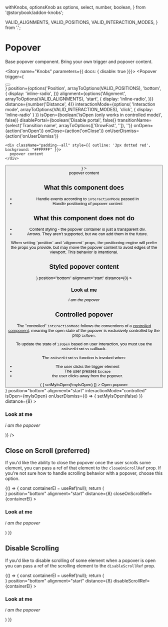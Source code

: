   withKnobs,
  optionsKnob as options,
  select,
  number,
  boolean,
} from '@storybook/addon-knobs';

  VALID_ALIGNMENTS,
  VALID_POSITIONS,
  VALID_INTERACTION_MODES,
} from '.';




<Meta title="Components/Popover" decorators={[withKnobs]} component={Popover} />

# Popover

<ImportPath component={Popover} />

Base popover component. Bring your own trigger and popover content.

<Story name="Knobs" parameters={{ docs: { disable: true }}}>
  <Popover
    trigger={<div className="margin--bottom"><Button label="Click Me" /></div>}
    position={options('Position', arrayToOptions(VALID_POSITIONS), 'bottom', {
      display: 'inline-radio',
    })}
    alignment={options('Alignment', arrayToOptions(VALID_ALIGNMENTS), 'start', {
      display: 'inline-radio',
    })}
    distance={number('Distance', 4)}
    interactionMode={options(
      'Interaction mode',
      arrayToOptions(VALID_INTERACTION_MODES),
      'click',
      { display: 'inline-radio' }
    )}
    isOpen={boolean('isOpen (only works in controlled mode)', false)}
    disablePortal={boolean('Disable portal', false)}
    transitionName={select('Transition name', arrayToOptions(['GrowFast', '']), '')}
    onOpen={action('onOpen')}
    onClose={action('onClose')}
    onUserDismiss={action('onUserDismiss')}
  >
    <div className="padding--all" style={{ outline: '3px dotted red', background: "#FFFFFF" }}>
      popover content
    </div>
  </Popover>
</Story>

<Preview isExpanded>
  <Popover
    position='right'
    alignment='start'
    distance={4}
    interactionMode='click'
    transitionName="GrowFast"
    trigger={<div className="margin--bottom"><Button label="Click Me" /></div>}
  >
    <div
      className="padding--all"
      style={{ outline: '3px dotted red', background: "#FFFFFF" }}
    >
      popover content
    </div>
  </Popover>
</Preview>


## What this component does

- Handle events according to `interactionMode` passed in
- Handle positioning of popover content

## What this component does **not** do

- Content styling - the popover container is just a transparent div.
- Arrows. They aren't supported, but we can add them in the future.

<Props of={Popover} />

<Info type="info">
  When setting `position` and `alignment` props, the positioning engine will prefer the props you
  provide, but may move the popover content to avoid edges of the viewport. This behavior is intentional.
</Info>

## Styled popover content

<Preview>
  <Story name="Styled popover content" height={100}>
    <Popover
      trigger={<Button theme="outlined" label="Open popover" />}
      position="bottom"
      alignment="start"
      distance={8}
    >
      <div className="bgColor--white rounded--all elevation--2 padding--all">
        <h3 className="type--head3">Look at me</h3>
        <p>
          <em>i am the popover</em>
        </p>
      </div>
    </Popover>
  </Story>
</Preview>

## Controlled popover

The "controlled" `interactionMode` follows the conventions of a [controlled
component](https://reactjs.org/docs/forms.html#controlled-components), meaning the open
state of the popover is exclusively controlled by the prop `isOpen`.

To update the state of `isOpen` based on user interaction, you must use the `onUserDismiss` callback.

The `onUserDismiss` function is invoked when:

- The user clicks the trigger element
- The user presses `Escape`
- the user clicks away from the popover.

<Preview>
  <Story name="Controlled popover" height={100}>
    <State
      initialValue={true}
      render={(myIsOpen, setMyIsOpen) => (
        <Popover
          trigger={
            <button
              onClick={() => { setMyIsOpen(!myIsOpen) }}
            >
              Open popover
            </button>
          }
          position="bottom"
          alignment="start"
          interactionMode="controlled"
          isOpen={myIsOpen}
          onUserDismiss={() => { setMyIsOpen(false) }}
          distance={8}
        >
          <div className="bgColor--white rounded--all elevation--2 padding--all">
            <h3 className="type--head3">Look at me</h3>
            <p>
              <em>i am the popover</em>
            </p>
          </div>
        </Popover>
      )}
    />
  </Story>
</Preview>

## Close on Scroll (preferred)

If you'd like the ability to close the popover once the user scrolls some element, you can pass a ref of that element to the `closeOnScrollRef` prop.
If you're not sure how to handle scrolling behavior with a popover, choose this option.

<Preview>
  <Story name="Close on Scroll">
    {() => {
      const containerEl = useRef(null);
      return (
        <div
          ref={containerEl}
          style={{ height: 200, border: "1px dashed red", overflow: "scroll" }}
        >
          <div style={{ height: 500, background: "yellow" }}>
            <Popover
              trigger={<Button theme="outlined" label="Open popover" />}
              position="bottom"
              alignment="start"
              distance={8}
              closeOnScrollRef={containerEl}
            >
              <div className="bgColor--white rounded--all elevation--2 padding--all">
                <h3 className="type--head3">Look at me</h3>
                <p>
                  <em>i am the popover</em>
                </p>
              </div>
            </Popover>
          </div>
        </div>
      )
    }}
  </Story>
</Preview>

## Disable Scrolling

If you'd like to disable scrolling of some element when a popover is open you can pass a ref of the scrolling element to the `disableScrollRef` prop.

<Preview>
  <Story name="Disable Scrolling">
    {() => {
      const containerEl = useRef(null);
      return (
        <div
          ref={containerEl}
          style={{ height: 200, border: "1px dashed red", overflow: 'scroll' }}
        >
          <div style={{ height: 500, background: "yellow" }}>
            <Popover
              trigger={<Button theme="outlined" label="Open popover" />}
              position="bottom"
              alignment="start"
              distance={8}
              disableScrollRef={containerEl}
            >
              <div className="bgColor--white rounded--all elevation--2 padding--all">
                <h3 className="type--head3">Look at me</h3>
                <p>
                  <em>i am the popover</em>
                </p>
              </div>
            </Popover>
          </div>
        </div>
      )
    }}
  </Story>
</Preview>


